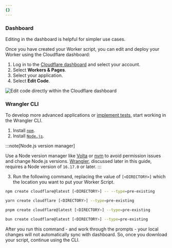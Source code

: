 ```yaml
---
{}
---
```



### Dashboard

Editing in the dashboard is helpful for simpler use cases.

Once you have created your Worker script, you can edit and deploy your Worker using the Cloudflare dashboard:

1. Log in to the [Cloudflare dashboard](https://dash.cloudflare.com) and select your account.
2. Select **Workers & Pages**.
3. Select your application.
4. Select **Edit Code**.

![Edit code directly within the Cloudflare dashboard](~/assets/images/workers/workers-edit-code.png)

### Wrangler CLI

To develop more advanced applications or [implement tests](/workers/testing/), start working in the Wrangler CLI.

1. Install [`npm`](https://docs.npmjs.com/getting-started).
2. Install [`Node.js`](https://nodejs.org/en/).

:::note[Node.js version manager]

Use a Node version manager like [Volta](https://volta.sh/) or [nvm](https://github.com/nvm-sh/nvm) to avoid permission issues and change Node.js versions. [Wrangler](/workers/wrangler/install-and-update/), discussed later in this guide, requires a Node version of `16.17.0` or later.
:::

3. Run the following command, replacing the value of `[<DIRECTORY>]` which the location you want to put your Worker Script.

<Tabs> <TabItem label="npm">

```sh
npm create cloudflare@latest [<DIRECTORY>] -- --type=pre-existing
```

</TabItem> <TabItem label="yarn">

```sh
yarn create cloudflare [<DIRECTORY>] --type=pre-existing
```

</TabItem> <TabItem label="pnpm">

```sh
pnpm create cloudflare@latest [<DIRECTORY>] --type=pre-existing
```

</TabItem> <TabItem label="bun">

```sh
bun create cloudflare@latest [<DIRECTORY>] --type=pre-existing
```

</TabItem> </Tabs>

After you run this command - and work through the prompts - your local changes will not automatically sync with dashboard. So, once you download your script, continue using the CLI.
